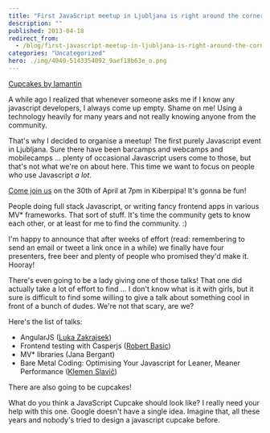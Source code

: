```yaml
---
title: "First JavaScript meetup in Ljubljana is right around the corner"
description: ""
published: 2013-04-18
redirect_from:
  - /blog/first-javascript-meetup-in-ljubljana-is-right-around-the-corner/swizec/6137
categories: "Uncategorized"
hero: ./img/4040-5143354092_9aef18b63e_o.png
---
```


[Cupcakes by lamantin](./img/4040-5143354092_9aef18b63e_o.png)

A while ago I realized that whenever someone asks me if I know any javascript developers, I always come up empty. Shame on me! Using a technology heavily for many years and not really knowing anyone from the community.

That's why I decided to organise a meetup! The first purely Javascript event in Ljubljana. Sure there have been barcamps and webcamps and mobilecamps ... plenty of occasional Javascript users come to those, but that's not what we're on about here. This time we want to focus on people who use Javascript _a lot_.

[Come join us](http://www.meetup.com/Ljubljana-JavaScript-User-Group/events/112046942/) on the 30th of April at 7pm in Kiberpipa! It's gonna be fun!

People doing full stack Javascript, or writing fancy frontend apps in various MV\* frameworks. That sort of stuff. It's time the community gets to know each other, or at least for me to find the community. :)

I'm happy to announce that after weeks of effort (read: remembering to send an email or tweet a link once in a while) we finally have four presenters, free beer and plenty of people who promised they'd make it. Hooray!

There's even going to be a lady giving one of those talks! That one did actually take a lot of effort to find ... I don't know what is it with girls, but it sure is difficult to find some willing to give a talk about something cool in front of a bunch of dudes. We're not that scary, are we?

Here's the list of talks:

- AngularJS ([Luka Zakrajsek](https://twitter.com/bancek))
- Frontend testing with Casperjs ([Robert Basic](https://twitter.com/robertbasic))
- MV\* libraries (Jana Bergant)
- Bare Metal Coding: Optimising Your Javascript for Leaner, Meaner Performance ([Klemen Slavič](https://twitter.com/krofdrakula))

There are also going to be cupcakes!

What do you think a JavaScript Cupcake should look like? I really need your help with this one. Google doesn't have a single idea. Imagine that, all these years and nobody's tried to design a javascript cupcake before.